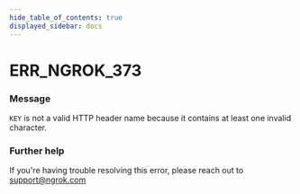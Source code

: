 ```yaml
---
hide_table_of_contents: true
displayed_sidebar: docs
---
```



# ERR_NGROK_373

### Message

`KEY` is not a valid HTTP header name because it contains at least one invalid character.

### Further help

If you're having trouble resolving this error, please reach out to [support@ngrok.com](mailto:support@ngrok.com?subject=Help%20with%20ERR_NGROK_373)

<ErrorDetails error="err_ngrok_373" />
